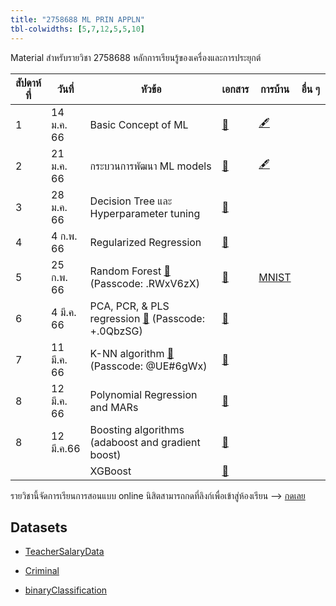 ```yaml
---
title: "2758688 ML PRIN APPLN"
tbl-colwidths: [5,7,12,5,5,10]
---
```


Material สำหรับรายวิชา 2758688 หลักการเรียนรู้ของเครื่องและการประยุกต์

::: column-screen-inset-right
| สัปดาห์ที่ | วันที่        | หัวข้อ                                                                                                                                                                    | เอกสาร                                | การบ้าน                       | อื่น ๆ |
|--------|--------|---------------------------------|--------|--------|--------|
| 1      | 14 ม.ค. 66 | Basic Concept of ML                                                                                                                                                     | [📖](documents/01basicConcepts.html)  | [🖋️](homeworks/hw01.html)    |      |
| 2      | 21 ม.ค. 66 | กระบวนการพัฒนา ML models                                                                                                                                                 | [📖](documents/02MLProcess.html)      | [🖋️](homeworks/hw02.html)    |      |
| 3      | 28 ม.ค. 66 | Decision Tree และ Hyperparameter tuning                                                                                                                                 | [📖](documents/03TreeModels.html)     |                              |      |
| 4      | 4 ก.พ. 66  | Regularized Regression                                                                                                                                                  | [📖](documents/04Regularization.html) |                              |      |
| 5      | 25 ก.พ. 66 | Random Forest [📼](https://chula.zoom.us/rec/share/ccFHE4he8c5FnCqu4MEO85cHfyL6fK278x6rVc0qvq7vRmAjZH896ViMSK6l16CJ.L2Cd4XqY0JmrfXu0) (Passcode: .RWxV6zX)              | [📖](documents/05RandomForest.html)   | [MNIST](homeworks/hw03.html) |      |
| 6      | 4 มี.ค. 66  | PCA, PCR, & PLS regression [📼](https://chula.zoom.us/rec/share/UoJAPGR5l-Yanb9jbCPDpa0MiMh_JbeNTp6Rs_6ACgaBWzXqDrf40QM_YkT9eT7a.gNrHHh84XnSJyN9H) (Passcode: +.0QbzSG) | [📖](documents/07MoreRegs.html)       |                              |      |
| 7      | 11 มี.ค. 66 | K-NN algorithm [📼](https://chula.zoom.us/rec/share/vH0V0ZSNMEgOlhnIog1_bN6ylHY5oZrPHV6F64914ouclHJMMzpzs6eBfG4cYeqi.oDBpSUo1PptygMeQ) (Passcode: \@UE#6gWx)            | [📖](documents/slides/knn.pdf)        |                              |      |
| 8      | 12 มี.ค. 66 | Polynomial Regression and MARs                                                                                                                                          | [📖](documents/08PolyRegs.html)       |                              |      |
| 8      | 12 มี.ค.66  | Boosting algorithms (adaboost and gradient boost)                                                                                                                       | [📖](documents/slides/boosting1.pdf)  |                              |      |
|        |            | XGBoost                                                                                                                                                                 | [📖](documents/slides/XGBoost.pdf)    |                              |      |
:::

::: {.callout-important appearance="simple"}
รายวิชานี้จัดการเรียนการสอนแบบ online นิสิตสามารถกดที่ลิงก์เพื่อเข้าสู่ห้องเรียน --\> [กดเลย](https://chula.zoom.us/j/4256499854?pwd=ajNudWEweDRJS1VLbmQvblg4QXE2UT09)
:::

## Datasets

-   [TeacherSalaryData](TeacherSalaryData.csv)

-   [Criminal](criminal.csv)

-   [binaryClassification](classification.csv)
